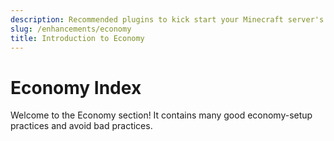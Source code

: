 ```yaml
---
description: Recommended plugins to kick start your Minecraft server's economy.
slug: /enhancements/economy
title: Introduction to Economy
---
```


# Economy Index

Welcome to the Economy section! It contains many good economy-setup practices and avoid bad practices.
